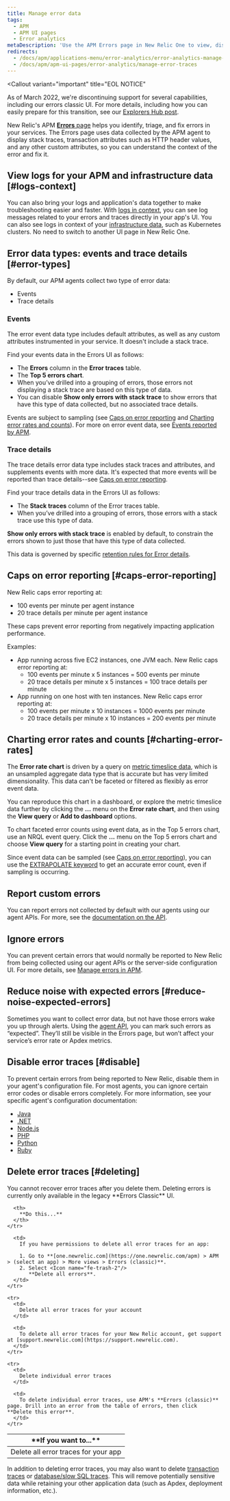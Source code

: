 ```yaml
---
title: Manage error data
tags:
  - APM
  - APM UI pages
  - Error analytics
metaDescription: 'Use the APM Errors page in New Relic One to view, disable, or delete error traces for your app.'
redirects:
  - /docs/apm/applications-menu/error-analytics/error-analytics-manage-error-traces
  - /docs/apm/apm-ui-pages/error-analytics/manage-error-traces
---
```


<Callout
  variant="important"
  title="EOL NOTICE"
>
  As of March 2022, we're discontinuing support for several capabilities, including our errors classic UI. For more details, including how you can easily prepare for this transition, see our [Explorers Hub post](https://discuss.newrelic.com/t/important-upcoming-changes-to-capabilities-and-support-across-errors-classic-labels-service-infrastructure-on-host-snmp-integration-and-inventory-data-in-cloud-integrations/175370).
</Callout>

New Relic's APM [**Errors** page](/docs/apm/applications-menu/error-analytics/error-analytics-explore-events-behind-errors) helps you identify, triage, and fix errors in your services. The Errors page uses data collected by the APM agent to display stack traces, transaction attributes such as HTTP header values, and any other custom attributes, so you can understand the context of the error and fix it.

## View logs for your APM and infrastructure data [#logs-context]

You can also bring your logs and application's data together to make troubleshooting easier and faster. With [logs in context](/docs/logs/logs-context/configure-logs-context-apm-agents/), you can see log messages related to your errors and traces directly in your app's UI. You can also see logs in context of your [infrastructure data](/docs/logs/forward-logs/forward-your-logs-using-infrastructure-agent/), such as Kubernetes clusters. No need to switch to another UI page in New Relic One.

## Error data types: events and trace details [#error-types]

By default, our APM agents collect two type of error data:

* Events
* Trace details

### Events

The error event data type includes default attributes, as well as any custom attributes instrumented in your service. It doesn't include a stack trace.

Find your events data in the Errors UI as follows:

* The **Errors** column in the **Error traces** table.
* The **Top 5 errors chart**.
* When you’ve drilled into a grouping of errors, those errors not displaying a stack trace are based on this type of data.
* You can disable **Show only errors with stack trace** to show errors that have this type of data collected, but no associated trace details.

Events are subject to sampling (see [Caps on error reporting](#caps-error-reporting) and [Charting error rates and counts](#charting-error-rates)). For more on error event data, see [Events reported by APM](/docs/insights/insights-data-sources/default-data/apm-default-events-insights).

### Trace details

The trace details error data type includes stack traces and attributes, and supplements events with more data. It's expected that more events will be reported than trace details--see [Caps on error reporting](#caps-error-reporting).

Find your trace details data in the Errors UI as follows:

* The **Stack traces** column of the Error traces table.
* When you’ve drilled into a grouping of errors, those errors with a stack trace use this type of data.

**Show only errors with stack trace** is enabled by default, to constrain the errors shown to just those that have this type of data collected.

This data is governed by specific [retention rules for Error details](/docs/accounts/original-accounts-billing/product-based-pricing/overview-data-retention-components#components-trace-data).

## Caps on error reporting [#caps-error-reporting]

New Relic caps error reporting at:

* 100 events per minute per agent instance
* 20 trace details per minute per agent instance

These caps prevent error reporting from negatively impacting application performance.

Examples:

* App running across five EC2 instances, one JVM each. New Relic caps error reporting at:
  * 100 events per minute x 5 instances = 500 events per minute
  * 20 trace details per minute x 5 instances = 100 trace details per minute
* App running on one host with ten instances. New Relic caps error reporting at:
  * 100 events per minute x 10 instances = 1000 events per minute
  * 20 trace details per minute x 10 instances = 200 events per minute

## Charting error rates and counts [#charting-error-rates]

The **Error rate chart** is driven by a query on [metric timeslice data](/docs/query-your-data/nrql-new-relic-query-language/nrql-query-tutorials/query-apm-metric-timeslice-data-nrql), which is an unsampled aggregate data type that is accurate but has very limited dimensionality. This data can't be faceted or filtered as flexibly as error event data.

You can reproduce this chart in a dashboard, or explore the metric timeslice data further by clicking the **...** menu on the **Error rate chart**, and then using the **View query** or **Add to dashboard** options.

To chart faceted error counts using event data, as in the Top 5 errors chart, use an NRQL event query. Click the **...** menu on the Top 5 errors chart and choose **View query** for a starting point in creating your chart.

Since event data can be sampled (see [Caps on error reporting](#caps-error-reporting)), you can use the [EXTRAPOLATE keyword](/docs/query-your-data/nrql-new-relic-query-language/get-started/nrql-syntax-clauses-functions#extrapolate) to get an accurate error count, even if sampling is occurring.

## Report custom errors

You can report errors not collected by default with our agents using our agent APIs. For more, see the [documentation on the API](/docs/agents/manage-apm-agents/agent-data/manage-errors-apm-collect-ignore-or-mark-expected).

## Ignore errors

You can prevent certain errors that would normally be reported to New Relic from being collected using our agent APIs or the server-side configuration UI. For more details, see [Manage errors in APM](/docs/agents/manage-apm-agents/agent-data/manage-errors-apm-collect-ignore-or-mark-expected).

## Reduce noise with expected errors [#reduce-noise-expected-errors]

Sometimes you want to collect error data, but not have those errors wake you up through alerts. Using the [agent API](/docs/agents/manage-apm-agents/agent-data/manage-errors-apm-collect-ignore-or-mark-expected), you can mark such errors as “expected”. They’ll still be visible in the Errors page, but won’t affect your service’s error rate or Apdex metrics.

## Disable error traces [#disable]

To prevent certain errors from being reported to New Relic, disable them in your agent's configuration file. For most agents, you can ignore certain error codes or disable errors completely. For more information, see your specific agent's configuration documentation:

* [Java](/docs/agents/java-agent/configuration/java-agent-configuration-config-file#Error_Collector)
* [.NET](/docs/agents/net-agent/installation-configuration/net-agent-configuration#error_collector)
* [Node.js](/docs/agents/nodejs-agent/installation-configuration/nodejs-agent-configuration#error_config)
* [PHP](/docs/agents/php-agent/configuration/php-agent-configuration#inivar-misctt-settings)
* [Python](/docs/agents/python-agent/installation-configuration/python-agent-configuration#error-collector-settings)
* [Ruby](/docs/agents/ruby-agent/installation-configuration/ruby-agent-configuration#error_collector)

## Delete error traces [#deleting]

<Callout variant="caution">
  You cannot recover error traces after you delete them. Deleting errors is currently only available in the legacy **Errors Classic** UI.
</Callout>

<table>
  <thead>
    <tr>
      <th style={{ width: "200px" }}>
        **If you want to...**
      </th>

      <th>
        **Do this...**
      </th>
    </tr>
  </thead>

  <tbody>
    <tr>
      <td>
        Delete all error traces for your app
      </td>

      <td>
        If you have permissions to delete all error traces for an app:

        1. Go to **[one.newrelic.com](https://one.newrelic.com/apm) > APM > (select an app) > More views > Errors (classic)**.
        2. Select <Icon name="fe-trash-2"/>
           **Delete all errors**.
      </td>
    </tr>

    <tr>
      <td>
        Delete all error traces for your account
      </td>

      <td>
        To delete all error traces for your New Relic account, get support at [support.newrelic.com](https://support.newrelic.com).
      </td>
    </tr>

    <tr>
      <td>
        Delete individual error traces
      </td>

      <td>
        To delete individual error traces, use APM's **Errors (classic)** page. Drill into an error from the table of errors, then click **Delete this error**.
      </td>
    </tr>
  </tbody>
</table>

In addition to deleting error traces, you may also want to delete [transaction traces](/docs/traces/deleting-transaction-traces) or [database/slow SQL traces](/docs/applications-menu/database-and-slow-sql#db_deleting). This will remove potentially sensitive data while retaining your other application data (such as Apdex, deployment information, etc.).

